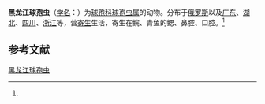 {{Speciesbox
| name = 黑龙江球孢虫
| status = 
| status_system = 
| image = 
| genus = Sphaerospora
| species = amurensis
| authority = (Achmerov, 1960)<ref name='id9304'>{{cite web| url =http://www.bioinfo.cn/db05/BjdwSpecies.php?action=view&id=9304| title =黑龙江球孢虫| work =《中国动物物种编目数据库》| publisher =中国科学院微生物研究所| author =中国科学院动物研究所| accessdate =2009-04-16| deadurl =yes| archiveurl =https://web.archive.org/web/20160305032954/http://www.bioinfo.cn/db05/BjdwSpecies.php?action=view&id=9304| archivedate =2016-03-05}}</ref>
}}

'''黑龙江球孢虫'''（[[学名|学名]]：{{lang|la|''Sphaerospora amurensis''}}）为[[球孢科|球孢科]][[球孢虫属|球孢虫属]]的动物。分布于[[俄罗斯|俄罗斯]]以及[[广东|广东]]、[[湖北|湖北]]、[[四川|四川]]、[[浙江|浙江]]等，营[[寄生|寄生]]生活，寄生在鲩、青鱼的鳃、鼻腔、口腔。<ref name='id9304'/>

== 参考文献 ==
{{reflist}}

{{Wikispecies|Sphaerospora amurensis}}

[[Category:球孢虫属|黑龙江球孢虫]]


{{Cnidarian-stub}}